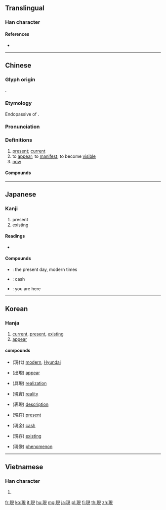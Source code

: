 {{also|现}}
==Translingual==

===Han character===
{{Han char|rn=96|rad=玉|as=07|sn=11|four=16110|canj=MGBUU|ids=⿰𤣩見}}

====References====
* {{Han ref|kx=0732.220|dkj=21004|dj=1143.180|hdz=21116.030|uh=73FE|ud=29694|bh=B27B|bd=45691}}

----

==Chinese==
{{zh-forms|s=现}}

===Glyph origin===
{{Han etym}}
{{Han compound|玉|見|ls=psc|c1=s|c2=p|t1=jewel}}.

===Etymology===
Endopassive of {{och-l|見|tr=*keːns}}.

===Pronunciation===
{{zh-pron
|m=xiàn
|c=jin6
|c-t=yen5
|g=xien5
|h=pfs=hien
|md=hiêng
|mn=hiān/hiàn
|mn_note=hiàn - probably substitute for {{zh-l|*獻}}
|mn-t=hing7/hêng7/hiang7
|mn-t_note=hing7 - Chaozhou; hêng7 - Jieyang; hiang7 - Chaoyang, Puning, Huilai
|w=3hhi
|x=xian5
|mc=y
|oc=y
|ma=y
|cat=v,adv,a
}}

===Definitions===
{{zh-hanzi}}

# [[present]]; [[current]]
# to [[appear]]; to [[manifest]]; to become [[visible]]
# [[now]]

====Compounds====
{{zh-der|現在|現代|一切現成|丟人現眼|乍現|兌現|公告現值|再現|凝血現象|出現|吃現成|吃現成飯|呈現|圖窮匕現|安於現狀|實現|封鎖現場|展現|平分售現|忽隱忽現|愛現|應物現形|打嘴現世|投現|撿現成|映現|曇花一現|曙光乍現|毛細現象|活現|活神活現|活靈活現|活龍活現|浮現|湊現成|湧現|犯罪現場|現下|現世|現世報|現世寶|現世現報|現世界|現今|現代主義|現代人|現代化|現代史|現代建築|現代繪畫|現代舞|現代芭蕾|現代藝術|現代詩|現任|現值|現出|現出原身|現前|現勢|現址|現場|現場節目|現大洋|現存|現實|現實主義|現弄|現形|現役|現役軍人|現成|現成話|現成飯|現時|現時報|現期|現款|現況|現洋|現狀|現現成成|現眼|現職|現行|現行法|現行犯|現象|現貨|現貨市場|現買現賣|現賣|現身|現身說法|現金|現金帳|現金救助|現金給付|現金股利|現鈔|現錢|現階段|發現|發現學習|社會現象|神氣活現|競合現象|第一現場|節目現場|聖嬰現象|自我實現|自我表現|自然現象|良心發現|若隱若現|虹吸現象|表現|表現主義|貼現|貼現率|貼現窗口|退化現象|退現|重現|重現江湖|重貼現率|針孔現象|閃現|隱現|顯現|體現}}

----

==Japanese==

===Kanji===
{{ja-kanji|grade=5|rs=玉07}}

# present
# existing

====Readings====
* {{ja-readings|goon=[[げん]] (gen)|kanon=[[けん]] (ken)|kun=[[あらわれる]] (arawareru), [[あらわす]] (arawasu), [[うつつ]] (utsutsu)}}

====Compounds====
{{top2}}
* {{ja-r|現代|げんだい}}: the present day, modern times
* {{ja-r|現金|げんきん}}: cash
{{mid2}}
* {{ja-r|現在地|げんざいち}}: you are here
{{bottom}}

----

==Korean==

===Hanja===
{{ko-hanja|hangeul=[[현]]|eumhun=}}

# [[current]], [[present]], [[existing]]
# [[appear]]

====compounds====
* {{l|ko|현대}}(現代) [[modern]], [[Hyundai]]
* {{l|ko|출현}}(出現) [[appear]]
* {{l|ko|구현}}(具現) [[realization]]
* {{l|ko|현실}}(現實) [[reality]]
* {{l|ko|표현}}(表現) [[description]]
* {{l|ko|현재}}(現在) [[present]]
* {{l|ko|현금}}(現金) [[cash]]
* {{l|ko|현존}}(現存) [[existing]]
* {{l|ko|현상}}(現像) [[phenomenon]]

----

==Vietnamese==

===Han character===
{{vi-hantu|[[hiện]], [[hẹn]], [[kén]]|rs=玉07}}

# {{defn|lang=vi|sort=玉07}}

[[fr:現]]
[[ko:現]]
[[it:現]]
[[hu:現]]
[[mg:現]]
[[ja:現]]
[[pl:現]]
[[fi:現]]
[[th:現]]
[[zh:現]]